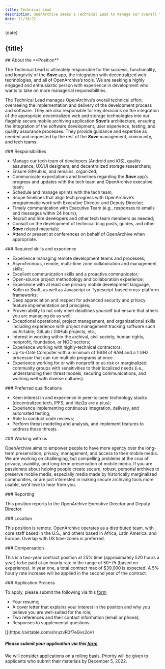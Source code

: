 ```yaml
---
title: Technical Lead
description: OpenArchive seeks a Technical Lead to manage our overall technical effort, including overseeing the implementation and delivery of our app Save’s development process and software.
date: 11/10/22
---
```



<JobHeaderSection>
{date}

## {title}

</JobHeaderSection>

<AboutSection />

<AboutPositionSection>
## About the **Position**

The Technical Lead is ultimately responsible for the success, functionality, and longevity of the ***Save*** app, the integration with decentralized web technologies, and all of OpenArchive’s tools. We are seeking a highly engaged and enthusiastic person with experience in development who wants to take on more managerial responsibilities.

The Technical Lead manages OpenArchive’s overall technical effort, overseeing the implementation and delivery of the development process and software. They are also responsible for key decisions on the integration of the appropriate decentralized web and storage technologies into our flagship secure mobile archiving application ***Save’s*** architecture, ensuring the integration of the software development, user experience, testing, and quality assurance processes. They provide guidance and expertise as needed and requested by the rest of the ***Save*** management, community, and tech teams.


</AboutPositionSection>

<DetailsSection>
<DetailItem>
### Responsibilities

- Manage our tech team of developers (Android and iOS), quality assurance, UX/UI designers, and decentralized storage researchers;
- Ensure GitHub is, and remains, organized;
- Communicate expectations and timelines regarding the ***Save*** app’s progress and updates with the tech team and OpenArchive executive team;
- Schedule and manage sprints with the tech team;
- Scope timelines that align tech progress with OpenArchive’s programmatic work with Executive Director and Deputy Director;
- Timely communication with Executive Team (e.g., responses to emails and messages within 24 hours);
- Recruit and hire developers and other tech team members as needed;
- Consult on the development of technical blog posts, guides, and other ***Save*** related materials; 
- Attend or present at conferences on behalf of OpenArchive when appropriate.


</DetailItem>
<DetailItem>
### Required skills and experience

- Experience managing remote development teams and processes;
- Asynchronous, remote, multi-time zone collaboration and management skills;
- Excellent communication skills and a proactive communicator;
- Open-source project methodology and collaboration experience;
- Experience with at least one primary mobile development language, Kotlin or Swift, as well as Javascript or Typescript-based cross-platform frameworks;
- Deep appreciation and respect for advanced security and privacy feature implementation and principles; 
- Proven ability to not only meet deadlines yourself but ensure that others you are managing do as well;
- Exceptional operational, project management, and organizational skills including experience with project management tracking software such as Airtable, GitLab / GitHub projects, etc.;
- Interest in working within the archival, civil society, human rights, nonprofit, foundation, or NGO sectors;
- Experience working with highly-technical contractors;
- Up-to-Date Computer with a minimum of 16GB of RAM and a 1 GHz processor that can run multiple programs at once. 
- Experience working for or with nonprofit or at-risk or marginalized community groups with sensitivities to their localized needs (i.e., understanding their threat models, securing communications, and working well with diverse cultures).


</DetailItem>
<DetailItem>
### Preferred qualifications

- Keen interest in and experience in peer-to-peer technology stacks (decentralized tech, IPFS, and libp2p are a plus);
- Experience implementing continuous integration, delivery, and automated testing;
- Able to conduct code reviews;
- Perform threat modeling and analysis, and implement features to address these threats.

</DetailItem>
<DetailItem>
  ### Working with us

OpenArchive aims to empower people to have more agency over the long-term preservation, privacy, management, and access to their mobile media. We are working on challenging, but compelling problems at the crux of privacy, usability, and long-term preservation of mobile media. If you are passionate about helping people create secure, robust, personal archives to preserve mobile media, especially media made by historically marginalized communities, or are just interested in making secure archiving tools more usable, we’d love to hear from you.

</DetailItem>
<DetailItem>
  ### Reporting

This position reports to the OpenArchive Executive Director and Deputy Director.

</DetailItem>
<DetailItem>
  ### Location

This position is remote. OpenArchive operates as a distributed team, with core staff based in the U.S., and others based in Africa, Latin America, and Europe. Overlap with US time-zones is preferred.

</DetailItem>
<DetailItem>
  ### Compensation

This is a two-year contract position at 25% time (approximately 520 hours a year) to be paid at an hourly rate in the range of $50-$75 (based on experience). In year one, a total contract max of $39,000 is expected. A 5% hourly rate increase will be applied in the second year of the contract.

</DetailItem>
<DetailItem>
  ### Application Process

To apply, please submit the following via this [form](https://airtable.com/shruzvR3f7eGvs2oV)

- Your resume;
- A cover letter that explains your interest in the position and why you believe you are well-suited for the role;
- Two references and their contact information (email or phone);
- Responses to supplemental questions.

</DetailItem>
<ContactBox>
  [](https://airtable.com/shruzvR3f7eGvs2oV)

##### Please submit your application via this [form](https://airtable.com/shruzvR3f7eGvs2oV)

We will consider applications on a rolling basis. Priority will be given to applicants who submit their materials by December 5, 2022.

</ContactBox>
</DetailsSection>

<DiverseSection />
